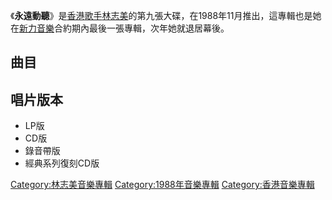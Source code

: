 {{Album infobox | <!-- See Wikipedia:WikiProject_Albums -->
|  Name        = 永遠動聽
|  Type        = [[專輯|專輯]]
|  Artist      = [[林志美|林志美]]
|  Cover       = 林志美 永遠動聽.jpg
|  Released    = 1988年11月
|  Recorded    = 1988年
|  Genre       = [[粵語流行音樂|粵語流行音樂]]
|  Length      = 
|  Label       = [[索尼音樂娛樂_(香港)|新力音樂]]
|  Number      = 
|  Producer    = [[梁兆強|梁兆強]]<br />[[關寶璇|關寶璇]]<br />[[林志美|林志美]]
|  Last album  = [[灑脫|灑脫]]<br />（1988年）
|  This album  = '''永遠動聽'''<br />（1988年）
|  Next album  = [[永遠冬天|永遠冬天]]<br />（1989年）
}}

《'''永遠動聽'''》是[[香港|香港]][[歌手|歌手]][[林志美|林志美]]的第九張大碟，在1988年11月推出，這專輯也是她在[[索尼音樂娛樂_(香港)|新力音樂]]合約期內最後一張專輯，次年她就退居幕後。

== 曲目 ==
{{Tracklist
| headline = 
| total_length = 

| all_writing = 
| all_music = 
| all_lyrics = 
| all_arranger = 
| all_producer = [[梁兆強|梁兆強]]、[[關寶璇|關寶璇]]、[[林志美|林志美]]

| title1 = 永遠動聽
| note1 = 
| longnote1 = 第二主打
| writer1 = 
| music1 = [[Laurent_Voulzy|Laurent Voulzy]]<br />[[Alain_Souchon|Alain Souchon]]
| lyrics1 = [[林夕|林夕]]
| arranger1 = [[袁卓繁|袁卓繁]]
| producer1 = 
| length1 = 

| title2 = 冷戰
| note2 = 
| longnote2 = 第一主打
| writer2 = 
| music2 = [[都志見隆|都志見隆]]
| lyrics2 = [[小美|小美]]
| arranger2 = 鮑比達
| producer2 = 
| length2 = 

| title3 = 不夜城
| note3 = 
| longnote3 = 
| writer3 = 
| music3 = 都志見隆
| lyrics3 = [[陳少琪|陳少琪]]
| arranger3 = [[黃良昇|黃良昇]]
| producer3 = 
| length3 = 

| title4 = 沒有中間路線
| note4 = 
| longnote4 = 
| writer4 = 
| music4 = [[馮鏡輝|馮鏡輝]]
| lyrics4 = [[潘源良|潘源良]]
| arranger4 = [[Terry_Chan|Terry Chan]]
| producer4 = 
| length4 = 

| title5 = 低調女子
| note5 = 
| longnote5 = 
| writer5 = 
| music5 = [[倫永亮|倫永亮]]
| lyrics5 = 陳少琪
| arranger5 = Terry Chan
| producer5 = 
| length5 = 

| title6 = 可會想起我
| note6 = 
| longnote6 = 
| writer6 = 
| music6 = [[David_Foster|David Foster]]
| lyrics6 = 小美
| arranger6 = Terry Chan
| producer6 = 
| length6 = 

| title7 = 霓虹內外
| note7 = 
| longnote7 = 
| writer7 = 
| music7 = [[Mark_Mangold|Mark Mangold]]<br />[[Michael_Bolton|Michael Bolton]]
| lyrics7 = [[潘偉源|潘偉源]]
| arranger7 = Terry Chan
| producer7 = 
| length7 = 

| title8 = 偷戀
| note8 = 
| longnote8 = 第三主打
| writer8 = 
| music8 = 鮑比達
| lyrics8 = 潘偉源
| arranger8 = 鮑比達
| producer8 = 
| length8 = 

| title9 = 說不出感想
| note9 = 
| longnote9 = 
| writer9 = 
| music9 = [[Giorgio_Moroder|Giorgio Moroder]]<br />[[Irene_Cara|Irene Cara]]
| lyrics9 = 林夕
| arranger9 = Terry Chan
| producer9 = 
| length9 = 

| title10 = 浪漫假日
| note10 = 
| longnote10 = 
| writer10 = 
| music10 = [[林志美|林志美]]
| lyrics10 = 林夕
| arranger10 = [[杜自持|杜自持]]
| producer10 = 
| length10 = 

| title11 = 愛的微波
| note11 = 
| longnote11 = 限CD版收錄
| writer11 = 
| music11 = [[竹岡信幸|竹岡信幸]]
| lyrics11 = [[鄭國江|鄭國江]]
| arranger11 = 鮑比達
| producer11 = 
| length11 = 

| title12 = 綿綿冷雨
| note12 = 
| longnote12 = 限CD版收錄
| writer12 = 
| music12 = [[顧嘉煇|顧嘉煇]]
| lyrics12 = 林振強
| arranger12 = 顧嘉煇
| producer12 = 
| length12 = 

| title13 = 風與我
| note13 = 
| longnote13 = 限CD版收錄
| writer13 = 
| music13 = [[林慕德|林慕德]]
| lyrics13 = 林振強
| arranger13 = 林慕德
| producer13 = 
| length13 = 

| title14 = 白日夢
| note14 = 
| longnote14 = 限CD版收錄
| writer14 = 
| music14 = [[馬飼野康二|馬飼野康二]]
| lyrics14 = 鄭國江
| arranger14 = 鮑比達
| length14 = 
}}

== 唱片版本 ==
*LP版
*CD版
*錄音帶版
*經典系列復刻CD版

[[Category:林志美音樂專輯|Category:林志美音樂專輯]]
[[Category:1988年音樂專輯|Category:1988年音樂專輯]]
[[Category:香港音樂專輯|Category:香港音樂專輯]]
